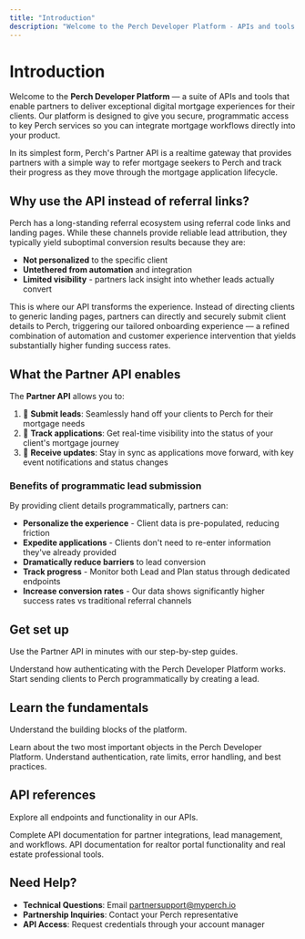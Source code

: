 ```yaml
---
title: "Introduction"
description: "Welcome to the Perch Developer Platform - APIs and tools for integrating digital mortgage solutions"
---
```


# Introduction

Welcome to the **Perch Developer Platform** — a suite of APIs and tools that enable partners to deliver exceptional digital mortgage experiences for their clients. Our platform is designed to give you secure, programmatic access to key Perch services so you can integrate mortgage workflows directly into your product.

In its simplest form, Perch's Partner API is a realtime gateway that provides partners with a simple way to refer mortgage seekers to Perch and track their progress as they move through the mortgage application lifecycle.

## Why use the API instead of referral links?

Perch has a long-standing referral ecosystem using referral code links and landing pages. While these channels provide reliable lead attribution, they typically yield suboptimal conversion results because they are:

- **Not personalized** to the specific client
- **Untethered from automation** and integration  
- **Limited visibility** - partners lack insight into whether leads actually convert

This is where our API transforms the experience. Instead of directing clients to generic landing pages, partners can directly and securely submit client details to Perch, triggering our tailored onboarding experience — a refined combination of automation and customer experience intervention that yields substantially higher funding success rates.

## What the Partner API enables

The **Partner API** allows you to:

1. 🤝 **Submit leads**: Seamlessly hand off your clients to Perch for their mortgage needs
2. 👀 **Track applications**: Get real-time visibility into the status of your client's mortgage journey  
3. 🔔 **Receive updates**: Stay in sync as applications move forward, with key event notifications and status changes

### Benefits of programmatic lead submission

By providing client details programmatically, partners can:

- **Personalize the experience** - Client data is pre-populated, reducing friction
- **Expedite applications** - Clients don't need to re-enter information they've already provided
- **Dramatically reduce barriers** to lead conversion
- **Track progress** - Monitor both Lead and Plan status through dedicated endpoints
- **Increase conversion rates** - Our data shows significantly higher success rates vs traditional referral channels

## Get set up

Use the Partner API in minutes with our step-by-step guides.

<CardGroup cols={2}>
  <Card
    title="Authentication basics"
    icon="key"
    href="/getting-started/authentication"
  >
    Understand how authenticating with the Perch Developer Platform works.
  </Card>
  <Card
    title="Making your first lead submission"
    icon="user-plus"
    href="/api-reference/submitting-and-tracking-leads"
  >
    Start sending clients to Perch programmatically by creating a lead.
  </Card>
</CardGroup>

## Learn the fundamentals

Understand the building blocks of the platform.

<CardGroup cols={2}>
  <Card
    title="Core concepts: Leads and Plans"
    icon="lightbulb"
    href="/core-concepts/leads-and-plans"
  >
    Learn about the two most important objects in the Perch Developer Platform.
  </Card>
  <Card
    title="API Overview"
    icon="book"
    href="/getting-started/api-overview"
  >
    Understand authentication, rate limits, error handling, and best practices.
  </Card>
</CardGroup>

## API references

Explore all endpoints and functionality in our APIs.

<CardGroup cols={2}>
  <Card
    title="Partner API Reference"
    icon="code"
    href="/Partner%20API%20Reference"
  >
    Complete API documentation for partner integrations, lead management, and workflows.
  </Card>
  <Card
    title="Realtor API Reference"
    icon="building"
    href="/Realtor%20API"
  >
    API documentation for realtor portal functionality and real estate professional tools.
  </Card>
</CardGroup>

## Need Help?

- **Technical Questions**: Email [partnersupport@myperch.io](mailto:partnersupport@myperch.io)
- **Partnership Inquiries**: Contact your Perch representative
- **API Access**: Request credentials through your account manager

